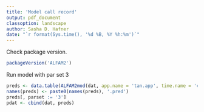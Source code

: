 ```yaml
---
title: 'Model call record'
output: pdf_document
classoption: landscape
author: Sasha D. Hafner
date: "`r format(Sys.time(), '%d %B, %Y %h:%m')`"
---
```


Check package version.

```r
packageVersion('ALFAM2')
```

Run model with par set 3
```r
preds <- data.table(ALFAM2mod(dat, app.name = 'tan.app', time.name = 'ct', group = 'id', pars = pars03, prep = TRUE))
names(preds) <- paste0(names(preds), '.pred')
preds[, parset := '3']
pdat <- cbind(dat, preds)
```

